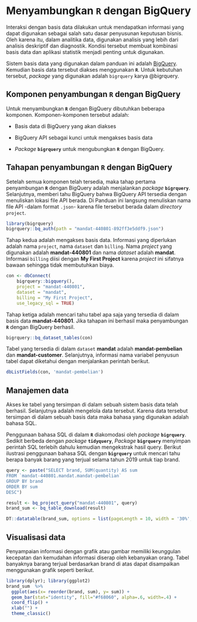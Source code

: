 # Menyambungkan **`R`** dengan BigQuery

Interaksi dengan basis data dilakukan untuk mendapatkan informasi yang dapat digunakan sebagai salah satu dasar penyusunan keputusan bisnis. Oleh karena itu, dalam analitika data, digunakan analisis yang lebih dari analisis deskriptif dan diagnostik. Kondisi tersebut membuat kombinasi basis data dan aplikasi statistik menjadi penting untuk digunakan.

Sistem basis data yang digunakan dalam panduan ini adalah [BigQuery](https://cloud.google.com/bigquery). Kemudian basis data tersebut diakses menggunakan **`R`**. Untuk kebutuhan tersebut, _package_ yang digunakan adalah `bigrquery` karya @bigrquery.  

## Komponen penyambungan **`R`**  dengan BigQuery

Untuk menyambungkan **`R`**  dengan BigQuery dibutuhkan beberapa komponen. Komponen-komponen tersebut adalah: 

- Basis data di BigQuery yang akan diakses 

- BigQuery API sebagai kunci untuk mengakses basis data

- _Package_ **`bigrquery`** untuk mengubungkan  **`R`** dengan BigQuery. 


## Tahapan penyambungan **`R`** dengan BigQuery

Setelah semua komponen telah tersedia, maka tahap pertama penyambungan **`R`** dengan BigQuery adalah menjalankan _package_ **`bigrquery`**. Selanjutnya, memberi tahu BigQuery bahwa BigQuery API tersedia dengan menuliskan lokasi file API berada. Di Panduan ini langsung menuliskan nama file API -dalam format `.json`-  karena file tersebut berada dalam _directory_ `project`. 

```r
library(bigrquery)
bigrquery::bq_auth(path = "mandat-440801-892ff3e5ddf9.json")
```

Tahap kedua adalah mengakses basis data. Informasi yang diperlukan adalah nama `project`, nama `dataset` dan `billing`. Nama _project_ yang digunakan adalah **mandat-440801** dan nama _dataset_ adalah **mandat**. Informasi `billing` diisi dengan **My First Project** karena _project_ ini sifatnya bawaan sehingga tidak membutuhkan biaya.


```r
con <- dbConnect(
    bigrquery::bigquery(),
    project = "mandat-440801",
    dataset = "mandat",
    billing = "My First Project",
    use_legacy_sql = TRUE)
```

Tahap ketiga adalah mencari tahu tabel apa saja yang tersedia di dalam basis data **mandat-440801**. Jika tahapan ini berhasil maka penyambungan **`R`** dengan BigQuery berhasil.

```r
bigrquery::bq_dataset_tables(con)
```

Tabel yang tersedia di dalam `dataset` **mandat** adalah **mandat-pembelian** dan **mandat-customer**. Selanjutnya, informasi nama variabel penyusun tabel dapat diketahui dengan menjalankan perintah berikut.

```r
dbListFields(con, 'mandat-pembelian')
```

## Manajemen data

Akses ke tabel yang tersimpan di dalam sebuah sistem basis data telah berhasil. Selanjutnya adalah mengelola data tersebut. Karena data tersebut tersimpan di dalam sebuah basis data maka bahasa yang digunakan adalah bahasa SQL. 

Penggunaan bahasa SQL di dalam **`R`** diakomodasi oleh _package_ **`bigrquery`**. Sedikit berbeda dengan _package_ **`tidyquery`**, _Package_ **`bigrquery`** menyimpan perintah SQL terlebih dahulu kemudian mengekstrak hasil query. Berikut ilustrasi penggunaan bahasa SQL dengan **`bigrquery`** untuk mencari tahu berapa banyak barang yang terjual selama tahun 2019 untuk tiap brand. 

```r
query <- paste("SELECT brand, SUM(quantity) AS sum 
FROM `mandat-440801.mandat.mandat-pembelian`
GROUP BY brand
ORDER BY sum
DESC")
```

```r
result <- bq_project_query("mandat-440801", query)
brand_sum <- bq_table_download(result)
```

```r
DT::datatable(brand_sum, options = list(pageLength = 10, width = '30%', height = '400px'), caption = 'Tabel 7.1: Tabel banyaknya barang terjual berdasarkan brand')
```

## Visualisasi data

Penyampaian informasi dengan grafik atau gambar memiliki keunggulan kecepatan dan kemudahan informasi diserap oleh kebanyakan orang. Tabel banyaknya barang terjual berdasarkan brand di atas dapat disampaikan menggunakan grafik seperti berikut.  

```r
library(dplyr); library(ggplot2)
brand_sum  %>% 
  ggplot(aes(x= reorder(brand, sum), y= sum)) +
  geom_bar(stat="identity", fill="#f68060", alpha=.6, width=.4) +
  coord_flip() +
  xlab("") +
  theme_classic()
```